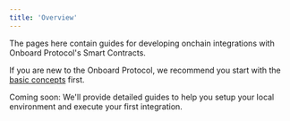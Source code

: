 ```yaml
---
title: 'Overview'
---
```


The pages here contain guides for developing onchain integrations with Onboard Protocol's Smart Contracts.

If you are new to the Onboard Protocol, we recommend you start with the [basic concepts](/protocol-concepts) first.

Coming soon: We'll provide detailed guides to help you setup your local environment and execute your first integration.